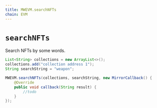 ```yaml
---
title: MWEVM.searchNFTs
chain: EVM
---
```


# `searchNFTs`
Search NFTs by some words.

```java
List<String> collections = new ArrayList<>();
collections.add("collection address 1");
String searchString = "weapon";

MWEVM.searchNFTs(collections, searchString, new MirrorCallback() {
    @Override
    public void callback(String result) {
        //todo
    }
});
```
